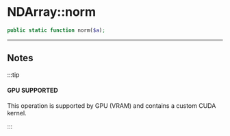 # NDArray::norm

```php
public static function norm($a);
```

---

## Notes

:::tip

#### GPU SUPPORTED
This operation is supported by GPU (VRAM) and contains a custom CUDA kernel.

:::